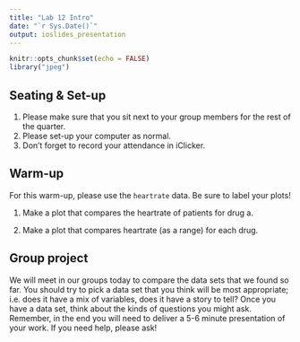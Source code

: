 ```yaml
---
title: "Lab 12 Intro"
date: "`r Sys.Date()`"
output: ioslides_presentation
---
```


```r
knitr::opts_chunk$set(echo = FALSE)
library("jpeg")
```

## Seating & Set-up
1. Please make sure that you sit next to your group members for the rest of the quarter.
2. Please set-up your computer as normal.
3. Don't forget to record your attendance in iClicker.  

## Warm-up
For this warm-up, please use the `heartrate` data. Be sure to label your plots!

1. Make a plot that compares the heartrate of patients for drug a.


2. Make a plot that compares heartrate (as a range) for each drug.


## Group project  
We will meet in our groups today to compare the data sets that we found so far. You should try to pick a data set that you think will be most appropriate; i.e. does it have a mix of variables, does it have a story to tell? Once you have a data set, think about the kinds of questions you might ask. Remember, in the end you will need to deliver a 5-6 minute presentation of your work. If you need help, please ask!  